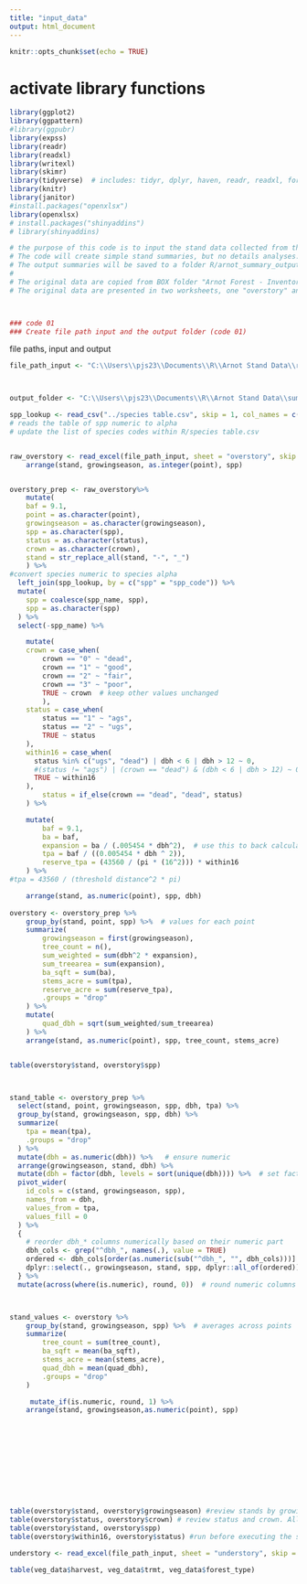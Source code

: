 ```yaml
---
title: "input_data"
output: html_document
---
```



```r
knitr::opts_chunk$set(echo = TRUE)
```

# activate library functions
```r

library(ggplot2)
library(ggpattern)
#library(ggpubr)
library(expss)
library(readr)
library(readxl)
library(writexl)
library(skimr)
library(tidyverse)  # includes: tidyr, dplyr, haven, readr, readxl, forcats, stringer, ggplot2. See all with tidyverse_packages()
library(knitr)
library(janitor)
#install.packages("openxlsx")
library(openxlsx)
# install.packages("shinyaddins")
# library(shinyaddins)

```

```r
# the purpose of this code is to input the stand data collected from the Arnot Forest (or other locations using the identical protocol).
# The code will create simple stand summaries, but no details analyses.
# The output summaries will be saved to a folder R/arnot_summary_output/filename(readme).xlsx
# 
# The original data are copied from BOX folder "Arnot Forest - Inventory Data and Projects/stand inventory data/data(entered)"
# The original data are presented in two worksheets, one "overstory" and one "understory"



### code 01
### Create file path input and the output folder (code 01)
```



file paths, input and output
```r


file_path_input <- "C:\\Users\\pjs23\\Documents\\R\\Arnot Stand Data\\rawdata\\arnot_inventory_data_01aug2025.xlsx"



output_folder <- "C:\\Users\\pjs23\\Documents\\R\\Arnot Stand Data\\summary_output\\"
```


```r
spp_lookup <- read_csv("../species table.csv", skip = 1, col_names = c("spp_code", "spp_name"))  
# reads the table of spp numeric to alpha
# update the list of species codes within R/species table.csv


raw_overstory <- read_excel(file_path_input, sheet = "overstory", skip = 1) %>% 
    arrange(stand, growingseason, as.integer(point), spp)


overstory_prep <- raw_overstory%>% 
    mutate(
    baf = 9.1,
    point = as.character(point),
    growingseason = as.character(growingseason),
    spp = as.character(spp),
    status = as.character(status),
    crown = as.character(crown),
    stand = str_replace_all(stand, "-", "_")
    ) %>% 
#convert species numeric to species alpha
  left_join(spp_lookup, by = c("spp" = "spp_code")) %>%
  mutate(
    spp = coalesce(spp_name, spp),
    spp = as.character(spp)
  ) %>%
  select(-spp_name) %>% 

    mutate(
    crown = case_when(
        crown == "0" ~ "dead",
        crown == "1" ~ "good",
        crown == "2" ~ "fair",
        crown == "3" ~ "poor",
        TRUE ~ crown  # keep other values unchanged
        ),
    status = case_when(
        status == "1" ~ "ags",
        status == "2" ~ "ugs",
        TRUE ~ status
    ),
    within16 = case_when(
      status %in% c("ugs", "dead") | dbh < 6 | dbh > 12 ~ 0,
      #(status != "ags") | (crown == "dead") & (dbh < 6 | dbh > 12) ~ 0,
      TRUE ~ within16
    ),
        status = if_else(crown == "dead", "dead", status)
    ) %>% 

    mutate(
        baf = 9.1,
        ba = baf,
        expansion = ba / (.005454 * dbh^2),  # use this to back calculate the 9.1BAF value of 2.75*dbh=radius
        tpa = baf / ((0.005454 * dbh ^ 2)),
        reserve_tpa = (43560 / (pi * (16^2))) * within16
    ) %>% 
#tpa = 43560 / (threshold distance^2 * pi)

    arrange(stand, as.numeric(point), spp, dbh)
    
overstory <- overstory_prep %>% 
    group_by(stand, point, spp) %>%  # values for each point
    summarize(
        growingseason = first(growingseason),
        tree_count = n(),
        sum_weighted = sum(dbh^2 * expansion),
        sum_treearea = sum(expansion),
        ba_sqft = sum(ba),
        stems_acre = sum(tpa),
        reserve_acre = sum(reserve_tpa),
        .groups = "drop"
    ) %>% 
    mutate(
        quad_dbh = sqrt(sum_weighted/sum_treearea)
    ) %>% 
    arrange(stand, as.numeric(point), spp, tree_count, stems_acre)


table(overstory$stand, overstory$spp)



stand_table <- overstory_prep %>% 
  select(stand, point, growingseason, spp, dbh, tpa) %>% 
  group_by(stand, growingseason, spp, dbh) %>% 
  summarize(
    tpa = mean(tpa),
    .groups = "drop"
  ) %>% 
  mutate(dbh = as.numeric(dbh)) %>%   # ensure numeric
  arrange(growingseason, stand, dbh) %>% 
  mutate(dbh = factor(dbh, levels = sort(unique(dbh)))) %>%  # set factor levels in numeric order
  pivot_wider(
    id_cols = c(stand, growingseason, spp),
    names_from = dbh,
    values_from = tpa,
    values_fill = 0
  ) %>% 
  { 
    # reorder dbh_* columns numerically based on their numeric part
    dbh_cols <- grep("^dbh_", names(.), value = TRUE)
    ordered <- dbh_cols[order(as.numeric(sub("^dbh_", "", dbh_cols)))]
    dplyr::select(., growingseason, stand, spp, dplyr::all_of(ordered))
  } %>%
  mutate(across(where(is.numeric), round, 0))  # round numeric columns



stand_values <- overstory %>% 
    group_by(stand, growingseason, spp) %>%  # averages across points
    summarize(
        tree_count = sum(tree_count),
        ba_sqft = mean(ba_sqft),
        stems_acre = mean(stems_acre),
        quad_dbh = mean(quad_dbh),
        .groups = "drop"
    )

     mutate_if(is.numeric, round, 1) %>% 
    arrange(stand, growingseason,as.numeric(point), spp)
       
    

    
    

    
    
    
    
    
table(overstory$stand, overstory$growingseason) #review stands by growing season
table(overstory$status, overstory$crown) # review status and crown. All status=dead should also be crown=dead
table(overstory$stand, overstory$spp)
table(overstory$within16, overstory$status) #run before executing the summarize code


```


```r
understory <- read_excel(file_path_input, sheet = "understory", skip = 4) 

table(veg_data$harvest, veg_data$trmt, veg_data$forest_type)


```

